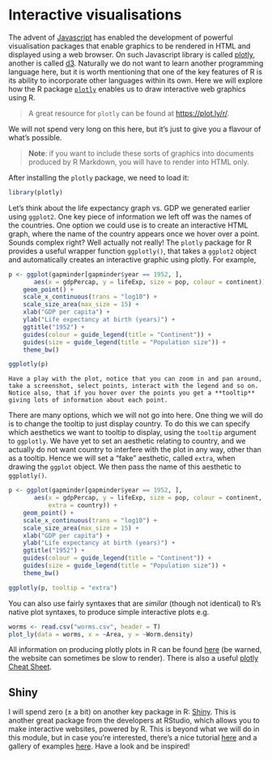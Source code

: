 # Interactive visualisations

The advent of [Javascript](https://en.wikipedia.org/wiki/JavaScript) has enabled the development of powerful visualisation packages that enable graphics to be rendered in HTML and displayed using a web browser. On such Javascript library is called [plotly](https://plot.ly/), another is called [d3](https://d3js.org/). Naturally we do not want to learn another programming language here, but it is worth mentioning that one of the key features of R is its ability to incorporate other languages within its own. Here we will explore how the R package [`plotly`](https://cran.r-project.org/web/packages/plotly/index.html) enables us to draw interactive web graphics using R. 

> A great resource for `plotly` can be found at [https://plot.ly/r/](https://plot.ly/r/).

We will not spend very long on this here, but it's just to give you a flavour of what's possible.

> **Note**: if you want to include these sorts of graphics into documents produced by R Markdown, you will have to render into HTML only.

After installing the `plotly` package, we need to load it:

```r
library(plotly)
```

Let's think about the life expectancy graph vs. GDP we generated earlier using `ggplot2`. One key piece of information we left off was the names of the countries. One option we could use is to create an interactive HTML graph, where the name of the country appears once we hover over a point. Sounds complex right? Well actually not really! The `plotly` package for R provides a useful wrapper function `ggplotly()`, that takes a `ggplot2` object and automatically creates an interactive graphic using plotly. For example,

```r
p <- ggplot(gapminder[gapminder$year == 1952, ], 
       aes(x = gdpPercap, y = lifeExp, size = pop, colour = continent)) +
    geom_point() + 
    scale_x_continuous(trans = "log10") +
    scale_size_area(max_size = 15) +
    xlab("GDP per capita") +
    ylab("Life expectancy at birth (years)") +
    ggtitle("1952") + 
    guides(colour = guide_legend(title = "Continent")) +
    guides(size = guide_legend(title = "Population size")) +
    theme_bw()

ggplotly(p)
```

```task
Have a play with the plot, notice that you can zoom in and pan around, take a screenshot, select points, interact with the legend and so on. Notice also, that if you hover over the points you get a **tooltip** giving lots of information about each point.
```

There are many options, which we will not go into here. One thing we will do is to change the tooltip to just display country. To do this we can specify which aesthetics we want to tooltip to display, using the `tooltip` argument to `ggplotly`. We have yet to set an aesthetic relating to country, and we actually do not want country to interfere with the plot in any way, other than as a tooltip. Hence we will set a "fake" aesthetic, called `extra`, when drawing the `ggplot` object. We then pass the name of this aesthetic to `ggplotly()`. 

```r
p <- ggplot(gapminder[gapminder$year == 1952, ], 
       aes(x = gdpPercap, y = lifeExp, size = pop, colour = continent,
           extra = country)) +
    geom_point() + 
    scale_x_continuous(trans = "log10") +
    scale_size_area(max_size = 15) +
    xlab("GDP per capita") +
    ylab("Life expectancy at birth (years)") +
    ggtitle("1952") + 
    guides(colour = guide_legend(title = "Continent")) +
    guides(size = guide_legend(title = "Population size")) +
    theme_bw()

ggplotly(p, tooltip = "extra")
```
You can also use fairly syntaxes that are *similar* (though not identical) to R's native plot syntaxes, to produce simple interactive plots e.g.

```r
worms <- read.csv("worms.csv", header = T)
plot_ly(data = worms, x = ~Area, y = ~Worm.density)
```

All information on producing plotly plots in R can be found [here](https://plot.ly/r/) (be warned, the website can sometimes be slow to render). There is also a useful [plotly Cheat Sheet](https://images.plot.ly/plotly-documentation/images/r_cheat_sheet.pdf).

## Shiny

I will spend zero ($\pm$ a bit) on another key package in R: [Shiny](https://shiny.rstudio.com/). This is another great package from the developers at RStudio, which allows you to make interactive websites, powered by R. This is beyond what we will do in this module, but in case you're interested, there's a nice tutorial [here](https://shiny.rstudio.com/) and a gallery of examples [here](https://shiny.rstudio.com/gallery/). Have a look and be inspired!

